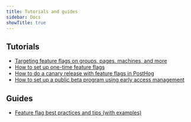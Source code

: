 ```yaml
---
title: Tutorials and guides
sidebar: Docs
showTitle: true
---
```


## Tutorials

- [Targeting feature flags on groups, pages, machines, and more](/tutorials/group-page-machine-flags)
- [How to set up one-time feature flags](/tutorials/one-time-feature-flags)																								
- [How to do a canary release with feature flags in PostHog](/tutorials/canary-release)
- [How to set up a public beta program using early access management](/tutorials/public-beta-program)																								

## Guides

- [Feature flag best practices and tips (with examples)](/blog/feature-flag-best-practices)
